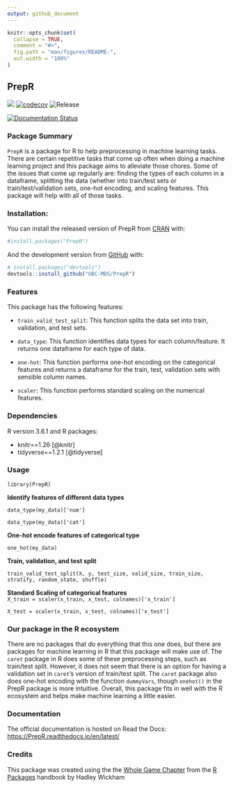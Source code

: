 ```yaml
---
output: github_document
---
```


<!-- README.md is generated from README.Rmd. Please edit that file -->

```r
knitr::opts_chunk$set(
  collapse = TRUE,
  comment = "#>",
  fig.path = "man/figures/README-",
  out.width = "100%"
)
```

## PrepR 

<!-- badges: start -->
![](https://github.com/UBC-MDS/PrepR/workflows/build/badge.svg) [![codecov](https://codecov.io/gh/UBC-MDS/PrepR/branch/master/graph/badge.svg)](https://codecov.io/gh/UBC-MDS/PrepR) ![Release](https://github.com/UBC-MDS/PrepR/workflows/Release/badge.svg)  

[![Documentation Status](https://readthedocs.org/projects/PrepR/badge/?version=latest)](https://PrepR.readthedocs.io/en/latest/?badge=latest)
<!-- badges: end -->

### Package Summary

`PrepR` is a package for R to help preprocessing in machine learning tasks. 
There are certain repetitive tasks  that come up often when doing a machine learning project and this package aims to alleviate those chores.
Some of the issues that come up regularly are: finding the types of each column in a dataframe, splitting the data (whether into train/test sets or train/test/validation sets, one-hot encoding,  and scaling features.
This package will help with all of those tasks.

### Installation:

You can install the released version of PrepR from [CRAN](https://CRAN.R-project.org) with:

``` r
#install.packages("PrepR")
```

And the development version from [GitHub](https://github.com/) with:

``` r
# install.packages("devtools")
devtools::install_github("UBC-MDS/PrepR")
```

### Features
This package has the following features:

- `train_valid_test_split`: This function splits the data set into train, validation, and test sets.

- `data_type`: This function identifies data types for each column/feature. It returns one dataframe for each type of data.

- `one-hot`: This function performs one-hot encoding on the categorical features and returns a dataframe for the train, test, validation sets with sensible column names.

- `scaler`: This function performs standard scaling on the numerical features. 

### Dependencies

R version 3.6.1 and R packages:

- knitr==1.26 [@knitr]
- tidyverse==1.2.1 [@tidyverse]

### Usage

`library(PrepR)`

**Identify features of different data types**  

`data_type(my_data)['num']`

`data_type(my_data)['cat']`  


**One-hot encode features of categorical type**  

`one_hot(my_data)`  


**Train, validation, and test split**  

`train_valid_test_split(X, y, test_size, valid_size, train_size, stratify, random_state, shuffle)`
                        
  
**Standard Scaling of categorical features**  
`X_train = scaler(x_train, x_test, colnames)['x_train']`

`X_test = scaler(x_train, x_test, colnames)['x_test']`  

### Our package in the R ecosystem

There are no packages that do everything that this one does, but there are packages for machine learning in R that this package will make use of. 
The `caret` package in R does some of these preprocessing steps, such as train/test split. 
However, it does not seem that there is an option for having a validation set in `caret`'s version of train/test split.
The `caret` package also does one-hot encoding with the function `dummyVars`, though `onehot()` in the PrepR package is more intuitive.
Overall, this package fits in well with the R ecosystem and helps make machine learning a little easier. 


### Documentation
The official documentation is hosted on Read the Docs: <https://PrepR.readthedocs.io/en/latest/>

### Credits
This package was created using the the [Whole Game Chapter](https://r-pkgs.org/whole-game.html) from the [R Packages](https://r-pkgs.org/) handbook by Hadley Wickham
